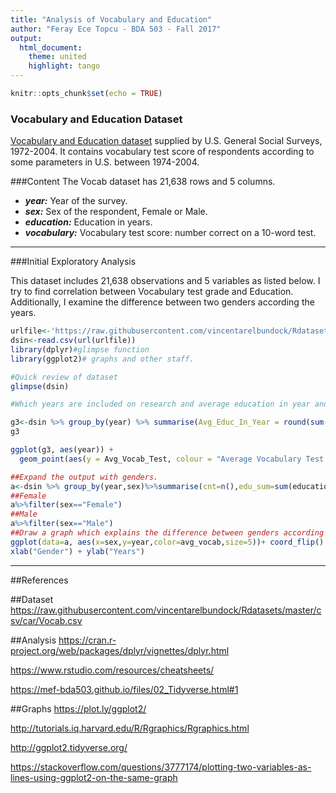 ---
title: "Analysis of Vocabulary and Education"
author: "Feray Ece Topcu - BDA 503 - Fall 2017"
output:
  html_document:
    theme: united
    highlight: tango
---

```{r setup, include=FALSE}
knitr::opts_chunk$set(echo = TRUE)
```
### Vocabulary and Education Dataset

  [Vocabulary and Education dataset](https://raw.githubusercontent.com/vincentarelbundock/Rdatasets/master/csv/car/Vocab.csv) supplied by U.S. General Social Surveys, 1972-2004. It contains vocabulary test score of respondents according to some parameters in U.S. between 1974-2004.

###Content
  The Vocab dataset has 21,638 rows and 5 columns.

+ ***year:*** Year of the survey.
+ ***sex:*** Sex of the respondent, Female or Male.
+ ***education:*** Education in years.
+ ***vocabulary:*** Vocabulary test score: number correct on a 10-word test.

*************

###Initial Exploratory Analysis

This dataset includes 21,638 observations  and 5 variables as listed below. I try to find correlation between Vocabulary test grade and Education. Additionally, I examine the difference between two genders according the years.

```{r,echo=FALSE,results="hide",include=FALSE}
urlfile<-'https://raw.githubusercontent.com/vincentarelbundock/Rdatasets/master/csv/car/Vocab.csv'
dsin<-read.csv(url(urlfile))
library(dplyr)#glimpse function
library(ggplot2)# graphs and other staff.
```

```{r}
#Quick review of dataset
glimpse(dsin)
```

```{r}
#Which years are included on research and average education in year and vocabulary test score according to years.

g3<-dsin %>% group_by(year) %>% summarise(Avg_Educ_In_Year = round(sum(education)/n(),2) ,Avg_Vocab_Test=round(sum(vocabulary)/n(),2))
g3

ggplot(g3, aes(year)) + 
  geom_point(aes(y = Avg_Vocab_Test, colour = "Average Vocabulary Test Score")) +geom_point(aes(y = Avg_Educ_In_Year, colour = "Average Education in Year"))+scale_colour_manual(values=c("red", "blue")) +theme_minimal() + xlab("Year") + ylab("Average") +ggtitle("Is there any correlation?")

##Expand the output with genders.
a<-dsin %>% group_by(year,sex)%>%summarise(cnt=n(),edu_sum=sum(education),voc_sum=sum(vocabulary),avg_edu=round(edu_sum/cnt,2), avg_vocab=round(voc_sum/cnt,2))
##Female
a%>%filter(sex=="Female")
##Male
a%>%filter(sex=="Male")
##Draw a graph which explains the difference between genders according to year.
ggplot(data=a, aes(x=sex,y=year,color=avg_vocab,size=5))+ coord_flip() + geom_point() + scale_color_continuous(low="red",high="black",guide="colourbar") +ggtitle("Who failed?") +
xlab("Gender") + ylab("Years")
```

*************

##References

##Dataset 
  [https://raw.githubusercontent.com/vincentarelbundock/Rdatasets/master/csv/car/Vocab.csv]()
  
##Analysis
  [https://cran.r-project.org/web/packages/dplyr/vignettes/dplyr.html](Dplyr)
  
  [https://www.rstudio.com/resources/cheatsheets/]()
  
  [https://mef-bda503.github.io/files/02_Tidyverse.html#1](Class Presentation about Tidyverse & Dplyr) 
  

##Graphs
  [https://plot.ly/ggplot2/](Thanks God! I found it!)
  
  [http://tutorials.iq.harvard.edu/R/Rgraphics/Rgraphics.html](ggplot2)
  
  [http://ggplot2.tidyverse.org/](ggplot2)
  
  [https://stackoverflow.com/questions/3777174/plotting-two-variables-as-lines-using-ggplot2-on-the-same-graph](Special thanks to Stackoverflow, of course! )
  

  
  
  